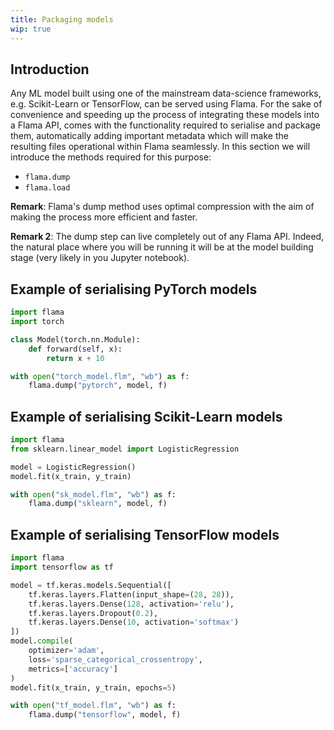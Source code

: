 ```yaml
---
title: Packaging models
wip: true
---
```


## Introduction

Any ML model built using one of the mainstream data-science frameworks, e.g. Scikit-Learn or TensorFlow, can be served
using Flama. For the sake of convenience and speeding up the process of integrating these models into a Flama API, comes
with the functionality required to serialise and package them, automatically adding important metadata which will make
the resulting files operational within Flama seamlessly. In this section we will introduce the methods required for this
purpose:

- `flama.dump`
- `flama.load`

**Remark**: Flama's dump method uses optimal compression with the aim of making the process more efficient and faster.

**Remark 2**: The dump step can live completely out of any Flama API. Indeed, the natural place where you will be
running it will be at the model building stage (very likely in you Jupyter notebook).

## Example of serialising PyTorch models

```python
import flama
import torch

class Model(torch.nn.Module):
    def forward(self, x):
        return x + 10

with open("torch_model.flm", "wb") as f:
    flama.dump("pytorch", model, f)
```

## Example of serialising Scikit-Learn models

```python
import flama
from sklearn.linear_model import LogisticRegression

model = LogisticRegression()
model.fit(x_train, y_train)

with open("sk_model.flm", "wb") as f:
    flama.dump("sklearn", model, f)
```

## Example of serialising TensorFlow models

```python
import flama
import tensorflow as tf

model = tf.keras.models.Sequential([
    tf.keras.layers.Flatten(input_shape=(28, 28)),
    tf.keras.layers.Dense(128, activation='relu'),
    tf.keras.layers.Dropout(0.2),
    tf.keras.layers.Dense(10, activation='softmax')
])
model.compile(
    optimizer='adam',
    loss='sparse_categorical_crossentropy',
    metrics=['accuracy']
)
model.fit(x_train, y_train, epochs=5)

with open("tf_model.flm", "wb") as f:
    flama.dump("tensorflow", model, f)
```
